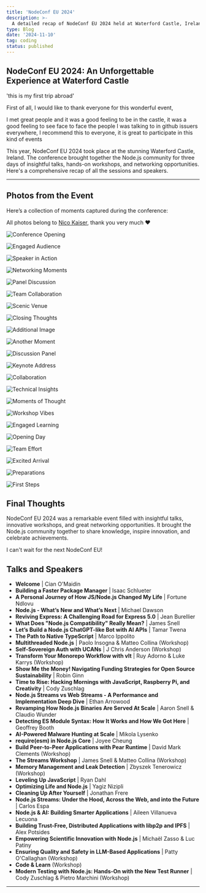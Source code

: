 ```yaml
---
title: 'NodeConf EU 2024'
description: >-
  A detailed recap of NodeConf EU 2024 held at Waterford Castle, Ireland. Featuring all the speakers, sessions, and workshops from this incredible event.
type: Blog
date: '2024-11-10'
tag: coding
status: published
---
```


## NodeConf EU 2024: An Unforgettable Experience at Waterford Castle

'this is my first trip abroad'

First of all, I would like to thank everyone for this wonderful event,

I met great people and it was a good feeling to be in the castle, it was a good feeling to see face to face the people I was talking to in github issuers everywhere, I recommend this to everyone, it is great to participate in this kind of events


This year, NodeConf EU 2024 took place at the stunning Waterford Castle, Ireland. The conference brought together the Node.js community for three days of insightful talks, hands-on workshops, and networking opportunities. Here's a comprehensive recap of all the sessions and speakers.

---

## Photos from the Event

Here’s a collection of moments captured during the conference:

All photos belong to [Nico Kaiser](https://nceu.kaiser.photo/), thank you very much :heart:

![Conference Opening](https://nceu.kaiser.photo/2024-11-04_NodeConfEU_0154_hu8861120780878256607.jpg)

![Engaged Audience](https://nceu.kaiser.photo/2024-11-05_NodeConfEU_0474_hu14544335452146159872.jpg)

![Speaker in Action](https://nceu.kaiser.photo/2024-11-05_NodeConfEU_0503_hu13123946128091615141.jpg)

![Networking Moments](https://nceu.kaiser.photo/2024-11-06_NodeConfEU_0773_hu1979644477937744808.jpg)

![Panel Discussion](https://nceu.kaiser.photo/2024-11-05_NodeConfEU_0574_hu16775872333374997504.jpg)

![Team Collaboration](https://nceu.kaiser.photo/2024-11-05_NodeConfEU_0533_hu1672197454330575067.jpg)

![Scenic Venue](https://nceu.kaiser.photo/2024-11-06_NodeConfEU_0644_hu13418371975197130749.jpg)

![Closing Thoughts](https://nceu.kaiser.photo/2024-11-06_NodeConfEU_0680_hu14752085101414621437.jpg)

![Additional Image](https://nceu.kaiser.photo/2024-11-05_NodeConfEU_0457_hu11845737296707609910.jpg)

![Another Moment](https://nceu.kaiser.photo/2024-11-05_NodeConfEU_0441_hu11818154719360795425.jpg)

![Discussion Panel](https://nceu.kaiser.photo/2024-11-05_NodeConfEU_0407_hu1457728404021713542.jpg)

![Keynote Address](https://nceu.kaiser.photo/2024-11-04_NodeConfEU_0276_hu7528984517246935466.jpg)

![Collaboration](https://nceu.kaiser.photo/2024-11-04_NodeConfEU_0247_hu16202919577181409234.jpg)

![Technical Insights](https://nceu.kaiser.photo/2024-11-04_NodeConfEU_0234_hu13303732792814872190.jpg)

![Moments of Thought](https://nceu.kaiser.photo/2024-11-04_NodeConfEU_0233_hu5086184084258896766.jpg)

![Workshop Vibes](https://nceu.kaiser.photo/2024-11-04_NodeConfEU_0196_hu13240723557624384021.jpg)

![Engaged Learning](https://nceu.kaiser.photo/2024-11-04_NodeConfEU_0183_hu8476522091101788141.jpg)

![Opening Day](https://nceu.kaiser.photo/2024-11-04_NodeConfEU_0087_hu6451583103731787031.jpg)

![Team Effort](https://nceu.kaiser.photo/2024-11-04_NodeConfEU_0075_hu5651790051769349804.jpg)

![Excited Arrival](https://nceu.kaiser.photo/2024-11-03_NodeConfEU_0064_hu11810663960375671642.jpg)

![Preparations](https://nceu.kaiser.photo/2024-11-03_NodeConfEU_0038_hu16136416280806190187.jpg)

![First Steps](https://nceu.kaiser.photo/2024-11-03_NodeConfEU_0011_hu12242157531675279853.jpg)


## Final Thoughts

NodeConf EU 2024 was a remarkable event filled with insightful talks, innovative workshops, and great networking opportunities. It brought the Node.js community together to share knowledge, inspire innovation, and celebrate achievements.

I can't wait for the next NodeConf EU!

## Talks and Speakers

- **Welcome** | Cian O'Maidin
- **Building a Faster Package Manager** | Isaac Schlueter
- **A Personal Journey of How JS/Node.js Changed My Life** | Fortune Ndlovu
- **Node.js - What’s New and What’s Next** | Michael Dawson
- **Reviving Express: A Challenging Road for Express 5.0** | Jean Burellier
- **What Does "Node.js Compatibility" Really Mean?** | James Snell
- **Let’s Build a Node.js ChatGPT-like Bot with AI APIs** | Tamar Twena
- **The Path to Native TypeScript** | Marco Ippolito
- **Multithreaded Node.js** | Paolo Insogna & Matteo Collina (Workshop)
- **Self-Sovereign Auth with UCANs** | J Chris Anderson (Workshop)
- **Transform Your Monorepo Workflow with vlt** | Ruy Adorno & Luke Karrys (Workshop)
- **Show Me the Money! Navigating Funding Strategies for Open Source Sustainability** | Robin Ginn
- **Time to Rise: Hacking Mornings with JavaScript, Raspberry Pi, and Creativity** | Cody Zuschlag
- **Node.js Streams vs Web Streams - A Performance and Implementation Deep Dive** | Ethan Arrowood
- **Revamping How Node.js Binaries Are Served At Scale** | Aaron Snell & Claudio Wunder
- **Detecting ES Module Syntax: How It Works and How We Got Here** | Geoffrey Booth
- **AI-Powered Malware Hunting at Scale** | Mikola Lysenko
- **require(esm) in Node.js Core** | Joyee Cheung
- **Build Peer-to-Peer Applications with Pear Runtime** | David Mark Clements (Workshop)
- **The Streams Workshop** | James Snell & Matteo Collina (Workshop)
- **Memory Management and Leak Detection** | Zbyszek Tenerowicz (Workshop)
- **Leveling Up JavaScript** | Ryan Dahl
- **Optimizing Life and Node.js** | Yagiz Nizipli
- **Cleaning Up After Yourself** | Jonathan Frere
- **Node.js Streams: Under the Hood, Across the Web, and into the Future** | Carlos Espa
- **Node.js & AI: Building Smarter Applications** | Aileen Villanueva Lecuona
- **Building Trust-Free, Distributed Applications with libp2p and IPFS** | Alex Potsides
- **Empowering Scientific Innovation with Node.js** | Michaël Zasso & Luc Patiny
- **Ensuring Quality and Safety in LLM-Based Applications** | Patty O'Callaghan (Workshop)
- **Code & Learn** (Workshop)
- **Modern Testing with Node.js: Hands-On with the New Test Runner** | Cody Zuschlag & Pietro Marchini (Workshop)

---
